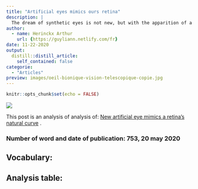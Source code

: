 ```yaml
---
title: "Artificial eyes mimics ours retina"
description: |
  The dream of synthetic eyes is not new, but with the apparition of a new technique and composant, this could be soon available.
author:
  - name: Herinckx Arthur
    url: {https://guyliann.netlify.com/fr}
date: 11-22-2020
output:
  distill::distill_article:
    self_contained: false
categorie:
  - "Articles"
preview: images/oeil-bionique-vision-telescopique-copie.jpg
---
```


```r
knitr::opts_chunk$set(echo = FALSE)
```

![](images/oeil.webp)

This post is an analysis of analysis of: [New artificial eye mimics a retina's natural curve](https://www.scientificamerican.com/article/new-artificial-eye-mimics-a-retinas-natural-curve/) .

### Number of word and date of publication: 753, 20 may 2020 

## Vocabulary:


## Analysis table:

